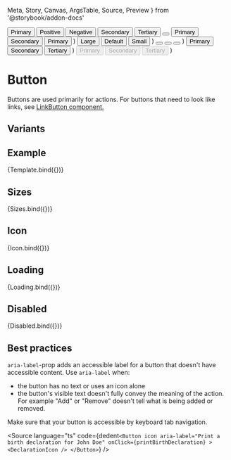   Meta,
  Story,
  Canvas,
  ArgsTable,
  Source,
  Preview
} from '@storybook/addon-docs'

<Meta title="Controls / Button" component={Button} />


  <Stack wrap>
    <Button type="primary">Primary</Button>
    <Button type="positive">Positive</Button>
    <Button type="negative">Negative</Button>
    <Button type="secondary">Secondary</Button>
    <Button type="tertiary" size="small">
      Tertiary
    </Button>
    <Button type="primary" size="medium" icon>
      <Activity />
    </Button>
    <Button type="primary">
      <Activity stroke="#ffffff" />
      Primary
    </Button>
    <Button type="secondary">
      <Activity stroke="#4972bb" />
      Secondary
    </Button>
    <Button type="tertiary" size="small">
      <Activity stroke="#4972bb" />
      Primary
    </Button>
  </Stack>
)

  <Stack>
    <Button type="primary" size="large">
      Large
    </Button>
    <Button type="primary" size="medium">
      Default
    </Button>
    <Button type="primary" size="small">
      Small
    </Button>
  </Stack>
)

  <Stack>
    <Button type="primary" size="large" icon>
      <Activity />
    </Button>
    <Button type="primary" size="medium" icon>
      <Activity />
    </Button>
    <Button type="primary" size="small" icon>
      <Activity />
    </Button>
  </Stack>
)

  <Stack>
    <Button type="primary" loading>
      Primary
    </Button>
    <Button type="secondary" loading>
      Secondary
    </Button>
    <Button type="tertiary" loading>
      Tertiary
    </Button>
  </Stack>
)

  <Stack>
    <Button type="primary" disabled>
      Primary
    </Button>
    <Button type="secondary" disabled>
      Secondary
    </Button>
    <Button type="tertiary" disabled>
      Tertiary
    </Button>
  </Stack>
)

# Button

Buttons are used primarily for actions. For buttons that need to look like links, see [LinkButton component.](/docs/controls-link-button--link-button-view)

## Variants

<Canvas withSource="none">
  <Story story={Variants} />
</Canvas>

## Example

<Canvas>
  <Story
    args={{
      type: 'primary',
      size: 'medium',
      icon: false,
      disabled: false,
      loading: false
    }}
    argTypes={{
      type: {
        control: {
          type: 'radio'
        }
      },
      disabled: {
        table: {
          category: 'Modifiers'
        }
      },
      loading: {
        table: {
          category: 'Modifiers'
        }
      },
      icon: {
        table: {
          category: 'Modifiers'
        }
      }
    }}
    name="Button"
  >
    {Template.bind({})}
  </Story>
</Canvas>

<ArgsTable story="Button" />

## Sizes

<Canvas>
  <Story name="Sizes">{Sizes.bind({})}</Story>
</Canvas>

## Icon

<Canvas>
  <Story name="Icon">{Icon.bind({})}</Story>
</Canvas>

## Loading

<Canvas>
  <Story name="Loading">{Loading.bind({})}</Story>
</Canvas>

## Disabled

<Canvas>
  <Story name="Disabled">{Disabled.bind({})}</Story>
</Canvas>

## Best practices

`aria-label`-prop adds an accessible label for a button that doesn't have accessible content.
Use `aria-label` when:

- the button has no text or uses an icon alone
- the button's visible text doesn't fully convey the meaning of the action. For example "Add" or "Remove" doesn't tell what is being added or removed.

Make sure that your button is accessible by keyboard tab navigation.

<Source
  language="ts"
  code={dedent`
    <Button
      icon
      aria-label="Print a birth declaration for John Doe"
      onClick={printBirthDeclaration}
    >
      <DeclarationIcon />
    </Button>
  `}
/>
